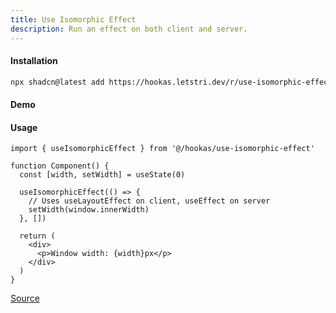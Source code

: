 ```yaml
---
title: Use Isomorphic Effect
description: Run an effect on both client and server.
---
```


#### Installation

```bash
npx shadcn@latest add https://hookas.letstri.dev/r/use-isomorphic-effect.json
```

#### Demo


<IsomorphicEffectDemo />

#### Usage

```tsx
import { useIsomorphicEffect } from '@/hookas/use-isomorphic-effect'

function Component() {
  const [width, setWidth] = useState(0)

  useIsomorphicEffect(() => {
    // Uses useLayoutEffect on client, useEffect on server
    setWidth(window.innerWidth)
  }, [])

  return (
    <div>
      <p>Window width: {width}px</p>
    </div>
  )
}
```

[Source](https://github.com/letstri/hookas/blob/main/registry/hooks/use-isomorphic-effect.ts)
